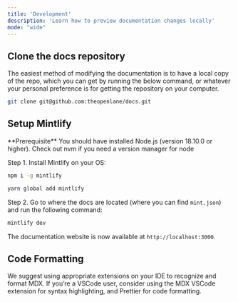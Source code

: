```yaml
---
title: 'Development'
description: 'Learn how to preview documentation changes locally'
mode: "wide"
---
```


## Clone the docs repository

The easiest method of modifying the documentation is to have a local copy of the repo, which you can get by running the below command, or whatever your personal preference is for getting the repository on your computer.

```bash
git clone git@github.com:theopenlane/docs.git
```

## Setup Mintlify

<Info>
  **Prerequisite** You should have installed Node.js (version 18.10.0 or
  higher). Check out nvm if you need a version manager for node
</Info>

Step 1. Install Mintlify on your OS:

<CodeGroup>

```bash npm
npm i -g mintlify
```

```bash yarn
yarn global add mintlify
```

</CodeGroup>

Step 2. Go to where the docs are located (where you can find `mint.json`) and run the following command:

```bash
mintlify dev
```

The documentation website is now available at `http://localhost:3000`.

## Code Formatting

We suggest using appropriate extensions on your IDE to recognize and format MDX. If you’re a VSCode user, consider using the MDX VSCode extension for syntax highlighting, and Prettier for code formatting.